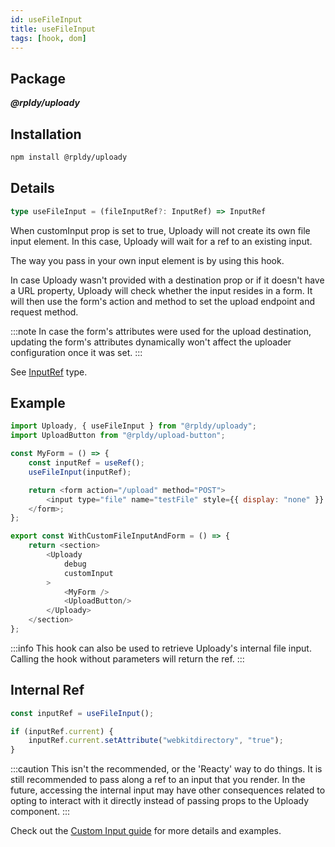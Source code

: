 ```yaml
---
id: useFileInput
title: useFileInput
tags: [hook, dom]
---
```


## Package

**_@rpldy/uploady_**

## Installation

```bash npm2yarn
npm install @rpldy/uploady
```

## Details

```typescript
type useFileInput = (fileInputRef?: InputRef) => InputRef
```

When customInput prop is set to true, Uploady will not create its own file input element.
In this case, Uploady will wait for a ref to an existing input.

The way you pass in your own input element is by using this hook.

In case Uploady wasn't provided with a destination prop or if it doesn't have a URL property,
Uploady will check whether the input resides in a form. It will then use the form's action and method to set the upload endpoint and request method.

:::note
In case the form's attributes were used for the upload destination, updating the form's attributes dynamically won't affect the uploader configuration once it was set.
:::

See [InputRef](../types#inputref) type.

## Example

```javascript title=WithCustomFileInputAndForm.jsx
import Uploady, { useFileInput } from "@rpldy/uploady";
import UploadButton from "@rpldy/upload-button";

const MyForm = () => {
    const inputRef = useRef();
    useFileInput(inputRef);

    return <form action="/upload" method="POST">
        <input type="file" name="testFile" style={{ display: "none" }} ref={inputRef}/>
    </form>;
};

export const WithCustomFileInputAndForm = () => {
    return <section>
        <Uploady
            debug
            customInput
        >
            <MyForm />
            <UploadButton/>
        </Uploady>
    </section>
};

```
:::info
This hook can also be used to retrieve Uploady's internal file input. Calling the hook without parameters will return the ref.
:::

## Internal Ref

```javascript
const inputRef = useFileInput();

if (inputRef.current) {
    inputRef.current.setAttribute("webkitdirectory", "true");
}
```

:::caution
This isn't the recommended, or the 'Reacty' way to do things. It is still recommended to pass along a ref to an input that you render.
In the future, accessing the internal input may have other consequences related to opting to interact with it directly instead of passing props to the Uploady component.
:::

Check out the [Custom Input guide](../../guides/CustomInput) for more details and examples.

